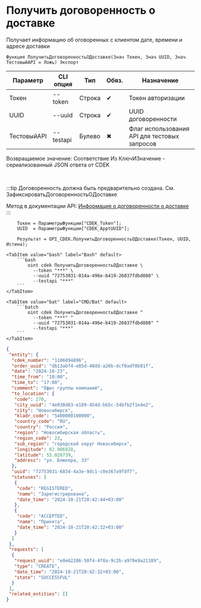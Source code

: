 ﻿---
sidebar_position: 6
description: Получить договоренность о доставке и другие функции для работы с CDEK в Открытом пакете интеграций - бесплатной open-source библиотеке интеграций для 1С:Предприятие 8, OneScript и CLI
keywords: [1C, 1С, 1С:Предприятие, 1С:Предприятие 8.3, API, Интеграция, Сервисы, Обмен, OneScript, CLI, CDEK]
---


# Получить договоренность о доставке
 Получает информацию об оговоренных с клиентом дате, времени и адресе доставки



`Функция ПолучитьДоговоренностьОДоставке(Знач Токен, Знач UUID, Знач ТестовыйAPI = Ложь) Экспорт`

  | Параметр | CLI опция | Тип | Обяз. | Назначение |
  |-|-|-|-|-|
  | Токен | --token | Строка | &#x2714; | Токен авторизации |
  | UUID | --uuid | Строка | &#x2714; | UUID договоренности |
  | ТестовыйAPI | --testapi | Булево | &#x2716; | Флаг использования API для тестовых запросов |

  
  Возвращаемое значение:   Соответствие Из КлючИЗначение - сериализованный JSON ответа от CDEK

<br/>

:::tip
Договоренность должна быть предварительно создана. См. ЗафиксироватьДоговоренностьОДоставке

Метод в документации API: [Информация о договоренности о доставке](https://api-docs.cdek.ru/36981626.html)
:::
<br/>



```bsl title="Пример использования для 1С:Предприятие/OneScript"
    Токен = ПараметрыФункции["CDEK_Token"];
    UUID  = ПараметрыФункции["CDEK_ApptUUID"];

    Результат = OPI_CDEK.ПолучитьДоговоренностьОДоставке(Токен, UUID, Истина);
```
    

 <Tabs>
  
    <TabItem value="bash" label="Bash" default>
        ```bash
            oint cdek ПолучитьДоговоренностьОДоставке \
              --token "***" \
              --uuid "72753031-014a-496e-b419-26037fdbd808" \
              --testapi "***"
        ```
    </TabItem>
  
    <TabItem value="bat" label="CMD/Bat" default>
        ```batch
            oint cdek ПолучитьДоговоренностьОДоставке ^
              --token "***" ^
              --uuid "72753031-014a-496e-b419-26037fdbd808" ^
              --testapi "***"
        ```
    </TabItem>
</Tabs>


```json title="Результат"
{
 "entity": {
  "cdek_number": "1106094896",
  "order_uuid": "db13abf4-e85d-48dd-a26b-dcf0adf0b81f",
  "date": "2024-10-23",
  "time_from": "10:00",
  "time_to": "17:00",
  "comment": "Офис группы компаний",
  "to_location": {
   "code": 270,
   "city_uuid": "4e938d63-e189-454d-bb5c-54bfb2f1e4e2",
   "city": "Новосибирск",
   "kladr_code": "5400000100000",
   "country_code": "RU",
   "country": "Россия",
   "region": "Новосибирская область",
   "region_code": 23,
   "sub_region": "городской округ Новосибирск",
   "longitude": 82.906928,
   "latitude": 55.028739,
   "address": "ул. Блюхера, 33"
  },
  "uuid": "72753031-6834-4a3e-9dc1-c0e367a9fdf7",
  "statuses": [
   {
    "code": "REGISTERED",
    "name": "Зарегистрирована",
    "date_time": "2024-10-21T20:42:44+03:00"
   },
   {
    "code": "ACCEPTED",
    "name": "Принята",
    "date_time": "2024-10-21T20:42:32+03:00"
   }
  ]
 },
 "requests": [
  {
   "request_uuid": "e0e62206-50f4-4f8a-9c2b-a970e9a21189",
   "type": "CREATE",
   "date_time": "2024-10-21T20:42:32+03:00",
   "state": "SUCCESSFUL"
  }
 ],
 "related_entities": []
}
```
